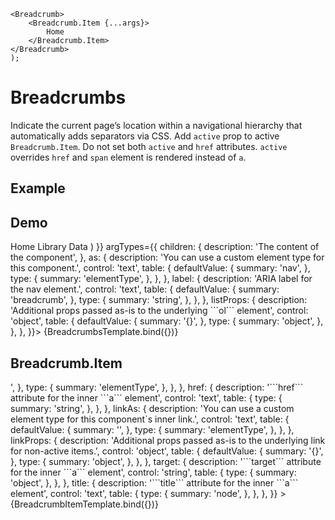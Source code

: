 <!-- Breadcrumbs.mdx -->

<Meta
    title="Bootstrap/Components/Breadcrumbs"
    component={Breadcrumb}
/>

    <Breadcrumb>
        <Breadcrumb.Item {...args}>
            Home
        </Breadcrumb.Item>
    </Breadcrumb>
    );

# Breadcrumbs
Indicate the current page’s location within a navigational hierarchy that automatically adds separators via CSS.
Add ```active``` prop to active ```Breadcrumb.Item```. Do not set both ```active``` and ```href``` attributes.
```active``` overrides ```href``` and ```span``` element is rendered instead of ```a```.

## Example
<Canvas>
    <Story name="Example" story={stories.Example} />
</Canvas>



## Demo

<Canvas>
    <Story
        name="Demo"
        args={{
            children: (
                <>
                    <Breadcrumb.Item href="#">Home</Breadcrumb.Item>
                    <Breadcrumb.Item href="https://getbootstrap.com/docs/4.0/components/breadcrumb/">
                        Library
                    </Breadcrumb.Item>
                    <Breadcrumb.Item active>Data</Breadcrumb.Item>
                </>
            )
        }}
        argTypes={{
            children: {
                description: 'The content of the component',
            },
            as: {
                description: 'You can use a custom element type for this component.',
                control: 'text',
                table: {
                    defaultValue: {
                        summary: 'nav',
                    },
                    type: {
                        summary: 'elementType',
                    },
                },
            },
            label: {
                description: 'ARIA label for the nav element.',
                control: 'text',
                table: {
                    defaultValue: {
                        summary: 'breadcrumb',
                    },
                    type: {
                        summary: 'string',
                    },
                },
            },
            listProps: {
                description: 'Additional props passed as-is to the underlying ```ol``` element',
                control: 'object',
                table: {
                    defaultValue: {
                        summary: '{}',
                    },
                    type: {
                        summary: 'object',
                    },
                },
            },
            }}>
        {BreadcrumbsTemplate.bind({})}
    </Story>
</Canvas>

<ArgsTable story="Demo" />

## Breadcrumb.Item
<Canvas>
    <Story
        name="breadcrumb-item"
        args={{
            active: true,
            href: '#',
        }}
        argTypes={{
            active: {
                description: 'Adds a visual "active" state to a Breadcrumb Item and disables the link.',
                control: 'boolean',
                table: {
                    defaultValue: {
                        summary: false,
                    },
                    type: {
                        summary: 'boolean',
                    },
                },
            },
            as: {
                description: 'You can use a custom element type for this component.',
                control: 'text',
                table: {
                    defaultValue: {
                        summary: '<li>',
                    },
                    type: {
                        summary: 'elementType',
                    },
                },
            },
            href: {
                description: '```href``` attribute for the inner ```a``` element',
                control: 'text',
                table: {
                    type: {
                        summary: 'string',
                    },
                },
            },
            linkAs: {
                description: 'You can use a custom element type for this component`s inner link.',
                control: 'text',
                table: {
                    defaultValue: {
                        summary: '<Anchor>',
                    },
                    type: {
                        summary: 'elementType',
                    },
                },
            },
            linkProps: {
                description: 'Additional props passed as-is to the underlying link for non-active items.',
                control: 'object',
                table: {
                    defaultValue: {
                        summary: '{}',
                    },
                    type: {
                        summary: 'object',
                    },
                },
            },
            target: {
                description: '```target``` attribute for the inner ```a``` element',
                control: 'string',
                table: {
                    type: {
                        summary: 'object',
                    },
                },
            },
            title: {
                description: '```title``` attribute for the inner ```a``` element',
                control: 'text',
                table: {
                    type: {
                        summary: 'node',
                    },
                },
            },
        }}
    >
        {BreadcrumbItemTemplate.bind({})}
    </Story>
</Canvas>

<ArgsTable story="breadcrumb-item" />
